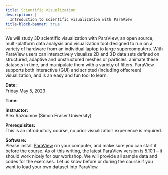 ```yaml
---
title: Scientific visualization
description: |
  Introduction to scientific visualization with ParaView
title-block-banner: true
---
```


:::{.topdef}

We will study 3D scientific visualization with ParaView, an open source, multi-platform data analysis and visualization tool designed to run on a variety of hardware from an individual laptop to large supercomputers. With ParaView users can interactively visualize 2D and 3D data sets defined on structured, adaptive and unstructured meshes or particles, animate these datasets in time, and manipulate them with a variety of filters. ParaView supports both interactive (GUI) and scripted (including offscreen) visualization, and is an easy and fun tool to learn.

**Date:** \
Friday May 5, 2023

**Time:** \

**Instructor:** \
Alex Razoumov (Simon Fraser University)

**Prerequisites:** \
This is an introductory course, no prior visualization experience is required.

**Software:** \
Please install [ParaView](https://www.paraview.org/download) on your computer, and make sure you can start it before the course. As of this writing, the latest ParaView version is 5.10.1 – it should work nicely for our workshop. We will provide all sample data and codes for the exercises. Let us know before or during the course if you want to load your own dataset into ParaView.

:::
